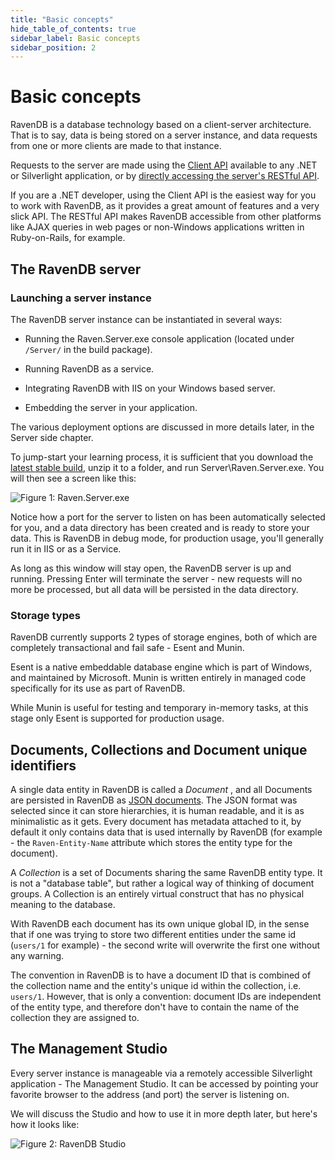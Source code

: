 ```yaml
---
title: "Basic concepts"
hide_table_of_contents: true
sidebar_label: Basic concepts
sidebar_position: 2
---
```



# Basic concepts

RavenDB is a database technology based on a client-server architecture. That is to say, data is being stored on a server instance, and data requests from one or more clients are made to that instance.

Requests to the server are made using the [Client API](../client-api.mdx) available to any .NET or Silverlight application, or by [directly accessing the server's RESTful API](../http-api.mdx).

If you are a .NET developer, using the Client API is the easiest way for you to work with RavenDB, as it provides a great amount of features and a very slick API. The RESTful API makes RavenDB accessible from other platforms like AJAX queries in web pages or non-Windows applications written in Ruby-on-Rails, for example.

## The RavenDB server

### Launching a server instance

The RavenDB server instance can be instantiated in several ways:

* Running the Raven.Server.exe console application (located under `/Server/` in the build package).

* Running RavenDB as a service.

* Integrating RavenDB with IIS on your Windows based server.

* Embedding the server in your application.

The various deployment options are discussed in more details later, in the Server side chapter.

To jump-start your learning process, it is sufficient that you download the [latest stable build](https://ravendb.net/download), unzip it to a folder, and run Server\Raven.Server.exe. You will then see a screen like this:

![Figure 1: Raven.Server.exe](./assets/raven.server.png)

Notice how a port for the server to listen on has been automatically selected for you, and a data directory has been created and is ready to store your data. This is RavenDB in debug mode, for production usage, you'll generally run it in IIS or as a Service.

As long as this window will stay open, the RavenDB server is up and running. Pressing Enter will terminate the server - new requests will no more be processed, but all data will be persisted in the data directory.

### Storage types

RavenDB currently supports 2 types of storage engines, both of which are completely transactional and fail safe - Esent and Munin.

Esent is a native embeddable database engine which is part of Windows, and maintained by Microsoft. Munin is written entirely in managed code specifically for its use as part of RavenDB. 

While Munin is useful for testing and temporary in-memory tasks, at this stage only Esent is supported for production usage.

## Documents, Collections and Document unique identifiers

A single data entity in RavenDB is called a _Document_ , and all Documents are persisted in RavenDB as [JSON documents](http://json.org). The JSON format was selected since it can store hierarchies, it is human readable, and it is as minimalistic as it gets. Every document has metadata attached to it, by default it only contains data that is used internally by RavenDB (for example - the `Raven-Entity-Name` attribute which stores the entity type for the document).

A _Collection_ is a set of Documents sharing the same RavenDB entity type. It is not a "database table", but rather a logical way of thinking of document groups. A Collection is an entirely virtual construct that has no physical meaning to the database.

With RavenDB each document has its own unique global ID, in the sense that if one was trying to store two different entities under the same id (`users/1` for example) - the second write will overwrite the first one without any warning.

The convention in RavenDB is to have a document ID that is combined of the collection name and the entity's unique id within the collection, i.e. `users/1`. However, that is only a convention: document IDs are independent of the entity type, and therefore don't have to contain the name of the collection they are assigned to.

## The Management Studio

Every server instance is manageable via a remotely accessible Silverlight application - The Management Studio. It can be accessed by pointing your favorite browser to the address (and port) the server is listening on.

We will discuss the Studio and how to use it in more depth later, but here's how it looks like:

![Figure 2: RavenDB Studio](./assets/studio.png)

